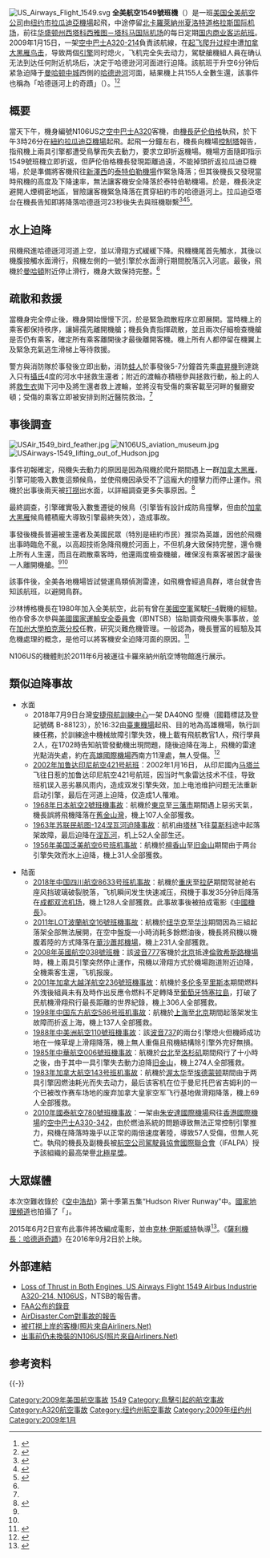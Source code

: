 {{noteTA
|1=zh-cn:萨伦伯格;zh-tw:薩利博格;zh-hk:薩倫伯格;
|2=zh-tw:薩利機長：哈德遜奇蹟;zh-hk:薩利機長：迫降奇蹟;zh-cn:萨利机长;
|3=zh-cn:克林特·伊斯特伍德; zh-tw:克林·伊斯威特; zh-hk:奇連·伊士活;
}}
{{Infobox Airliner accident |
name=全美航空1549號班機 |
Crash image=US Airways Flight 1549 (N106US) after crashing into the Hudson River (crop 2).jpg|
Image caption=迫降後的1549號班機|
Date=2009年1月15日 |
Type=[[鳥擊|鳥擊]]水上迫降|
Site={{USA}}[[紐約|紐約]][[哈德遜河|哈德遜河]]<br>{{Coord|40.769498|N|74.004636|W|region:US-NY_type:event|display=inline,title}}|
Fatalities=|
Aircraft Type=[[空中巴士A320|空中巴士A320-214]]|
Operator=[[全美航空|全美航空]]|
Origin = {{USA}}[[紐約|紐約]][[拉瓜迪亞機場|拉瓜迪亞機場]]|
Stopover = {{USA}}[[夏洛特道格拉斯国际机场|夏洛特道格拉斯国际机场]]|
Destination = {{USA}}[[西雅圖－塔科馬國際機場|西雅圖－塔科馬國際機場]] |
Tail Number=N106US|
Passengers=150|
Crew=5|
Survivors =155（全部生還）|
}}
[[File:US_Airways_Flight_1549.svg|thumb]]
'''全美航空1549號班機 '''（{{lang-en|US Airways Flight 1549}}）是一班[[全美航空|美国全美航空公司]]由[[紐約|纽约市]][[拉瓜迪亞機場|拉瓜迪亞機場]]起飛，中途停留[[北卡羅萊納州|北卡羅萊納州]][[夏洛特_(北卡罗来纳州)|夏洛特]][[夏洛特道格拉斯国际机场|道格拉斯国际机场]]，前往[[华盛顿州|华盛顿州]][[西塔科_(华盛顿州)|西塔科]][[西雅图－塔科马国际机场|西雅图－塔科马国际机场]]的每日定期[[航空公司|国内商业客运航班]]。2009年1月15日，一架[[空中巴士A320|空中巴士A320-214]]負責該航線，在[[标准仪表离场程序|起飞爬升过程中]]遭[[加拿大雁|加拿大黑雁]][[鸟击|鸟击]]，导致两個[[引擎|引擎]]同时熄火，飞机完全失去动力，駕駛艙機組人員在确认无法到达任何附近机场后，决定于哈德逊河河面进行迫降。該航班于升空6分钟后紧急迫降于[[曼哈顿中城|曼哈顿中城]]西側的[[哈德逊河|哈德逊河]]河面，結果機上共155人全數生還，該事件也稱為「哈德遜河上的奇蹟」（{{lang|en|Miracle on the Hudson}}）。<ref>{{cite web|url=http://usatoday30.usatoday.com/news/nation/2009-10-12-miracle_N.htm|title='Miracle on the Hudson' reveals passengers' stories|work=USA Today|date=2009-10-13|accessdate=2015-01-15|archive-date=2016-03-04|archive-url=https://web.archive.org/web/20160304084922/http://usatoday30.usatoday.com/news/nation/2009-10-12-miracle_N.htm|dead-url=no}}</ref><ref>{{cite web|url=http://www.cbsnews.com/news/five-years-later-captain-and-first-officer-recall-emergency-landing/|title="Miracle on the Hudson" was "life-changing," captain says 5 years later|work=CBS|date=2014-01-15|accessdate=2015-01-15|archive-date=2015-02-12|archive-url=https://web.archive.org/web/20150212173216/http://www.cbsnews.com/news/five-years-later-captain-and-first-officer-recall-emergency-landing/|dead-url=no}}</ref>

== 概要 ==
當天下午，機身編號N106US之[[空中巴士A320|空中巴士A320]]客機，由[[機長|機長]][[切斯利·萨伦伯格|萨伦伯格]]執飛，於下午3時26分在[[紐約|紐約]][[拉瓜迪亞機場|拉瓜迪亞機場]]起飛。起飛一分鐘左右，機長向機場[[控制塔|控制塔]]報告，指飛機上兩具引擎都遭受鳥擊而失去動力，要求立即折返機場。機場方面隨即指示1549號班機立即折返，但萨伦伯格機長發現距離過遠，不能掉頭折返拉瓜迪亞機場，於是準備將客機飛往[[新澤西|新澤西]]的[[泰特伯勒機場|泰特伯勒機場]]作緊急降落；但其後機長又發現當時飛機的高度及下降速率，無法讓客機安全降落於泰特伯勒機場。於是，機長決定避開人煙稠密地區，冒險讓客機緊急降落在貫穿紐約市的哈德遜河上。拉瓜迪亞塔台在機長告知即將降落哈德遜河23秒後失去與班機聯繫<ref>{{cite web|url=http://aviation-safety.net/database/record.php?id=20090115-0|title=Accident description|work=Aviation Satety Network|accessdate=2015-01-15|archive-date=2019-06-29|archive-url=https://web.archive.org/web/20190629103630/https://aviation-safety.net/database/record.php?id=20090115-0|dead-url=no}}</ref><ref name="USA Today">{{cite web|url=http://usatoday30.usatoday.com/news/nation/2009-01-15-plane-crash-hudson_N.htm|title=Landing hailed as 'Miracle on the Hudson,' probe begins|work=USA Today|date=2009-01-16|accessdate=2015-01-15|archive-date=2014-11-04|archive-url=https://web.archive.org/web/20141104143514/http://usatoday30.usatoday.com/news/nation/2009-01-15-plane-crash-hudson_N.htm|dead-url=no}}</ref><ref name="CNN">{{cite web|url=http://edition.cnn.com/2009/US/01/15/new.york.plane.crash/|title=Airplane crash-lands into Hudson River; all aboard reported safe|work=CNN|date=2009-01-15|accessdate=2015-01-15|archive-date=2015-03-07|archive-url=https://web.archive.org/web/20150307182520/http://edition.cnn.com/2009/US/01/15/new.york.plane.crash/|dead-url=no}}</ref>。

== 水上迫降 ==
飛機飛進哈德遜河河道上空，並以滑翔方式緩緩下降。飛機機尾首先觸水，其後以機腹接觸水面滑行，飛機左側的一號引擎於水面滑行期間脫落沉入河底。最後，飛機於[[曼哈頓|曼哈頓]]附近停止滑行，機身大致保持完整。<ref name="USA Today"/>

== 疏散和救援 ==
當機身完全停止後，機身開始慢慢下沉，於是緊急疏散程序立即展開。當時機上的乘客都保持秩序，讓婦孺先離開機艙；機長負責指揮疏散，並且兩次仔細檢查機艙是否仍有乘客，確定所有乘客離開後才最後離開客機。機上所有人都停留在機翼上及緊急充氣逃生滑梯上等待救援。

警方與消防隊於事發後立即出動，消防[[蛙人|蛙人]]於事發後5-7分鐘首先乘[[直昇機|直昇機]]到達跳入只有[[攝氏|攝氏]]4度的河水中拯救生還者；附近的渡輪亦積極參與拯救行動，船上的人將[[救生衣|救生衣]]拋下河中及將生還者救上渡輪，並將沒有受傷的乘客載至河畔的餐廳安頓；受傷的乘客立即被安排到附近醫院救治。<ref name="USA Today"/>

== 事後調查 ==
[[File:USAir_1549_bird_feather.jpg|thumb]]
[[File:N106US_aviation_museum.jpg|thumb]]
[[File:USAirways-1549_lifting_out_of_Hudson.jpg|thumb]]

事件初報確定，飛機失去動力的原因是因為飛機於爬升期間遇上一群[[加拿大雁|加拿大黑雁]]，引擎可能吸入數隻這類候鳥，並使飛機因承受不了這龐大的撞擊力而停止運作。飛機於出事後兩天被[[打撈|打撈]]出水面，以詳細調查更多失事原因。<ref>{{cite web|url=http://www.inquisitr.com/25509/geese-from-canada-caused-us-airways-flight-1549-to-crash-into-the-hudson/|title=Geese from Canada caused US Airways Flight 1549 to Crash into the Hudson|work=Inquisitr|date=2009-06-08|accessdate=2015-01-15|archive-date=2015-05-16|archive-url=https://web.archive.org/web/20150516051956/http://www.inquisitr.com/25509/geese-from-canada-caused-us-airways-flight-1549-to-crash-into-the-hudson/|dead-url=no}}</ref>

最終調查，引擎確實吸入數隻遷徙的候鳥（引擎皆有設計成防鳥撞擊，但由於[[加拿大雁|加拿大黑雁]]候鳥體積龐大導致引擎最終失效），造成事故。

事發後機長普遍被生還者及美國民眾（特別是紐約市民）推崇為英雄，因他於飛機出事時臨危不亂，以高超技術急降飛機於河面上，不但机身大致保持完整，還令機上所有人生還，而且在疏散乘客時，他還兩度檢查機艙，確保沒有乘客被困才最後一人離開機艙。<ref name="CNN"/><ref name="USA Today"/>

該事件後，全美各地機場皆試營運鳥類偵測雷達，如飛機會經過鳥群，塔台就會告知該航班，以避開鳥群。

沙林博格機長在1980年加入全美航空，此前有曾在[[美國空軍|美國空軍]]駕駛[[F-4|F-4]]戰機的經驗。他亦曾多次參與[[美國國家運輸安全委員會|美國國家運輸安全委員會]]（即NTSB）協助調查飛機失事事故，並在[[加州大學柏克萊分校|加州大學柏克萊分校]]任教，研究災難危機管理。一般認為，機長豐富的經驗及其危機處理的概念，是他可以將客機安全迫降河面的原因。<ref>{{cite web|url=http://content.time.com/time/nation/article/0,8599,1872247,00.html|title=Chesley B. Sullenberger III|work=Time|date=2009-01-16|accessdate=2015-01-15|archive-date=2015-01-15|archive-url=https://web.archive.org/web/20150115112709/http://content.time.com/time/nation/article/0,8599,1872247,00.html|dead-url=no}}</ref>

N106US的機體則於2011年6月被運往卡羅來納州航空博物館進行展示。

== 類似迫降事故 ==
*水面
**2018年7月9日台灣[[安捷飞航训练中心|安捷飛航訓練中心]]一架 DA40NG 型機（國籍標誌及登記號碼 B-88123），於16:32由[[臺東機場|臺東機場]]起飛、目的地為高雄機場，執行訓練任務，於訓練途中機械故障引擎失效，機上載有飛航教官1人，飛行學員2人，在1702時告知航管發動機出現問題，隨後迫降在海上，飛機的雷達光點消失處，約在[[高雄國際機場|高雄國際機場]]西南方11浬處，無人受傷。<ref>{{cite web|url=https://www.asc.gov.tw/main_ch/docDetail.aspx?uid=227&pid=227&docid=987|title=安捷飛航訓練中心AFA72飛航事故進度報告|publisher=飛航安全調查委員會|access-date=2019-01-15|archive-url=https://web.archive.org/web/20190612102637/https://www.asc.gov.tw/main_ch/docDetail.aspx?uid=227&pid=227&docid=987|archive-date=2019-06-12|dead-url=yes}}</ref>
**[[嘉魯達印尼航空421號班機空難|2002年加鲁达印尼航空421号航班]]：2002年1月16日， 从印尼國內[[马塔兰|马塔兰]]飞往日惹的加鲁达印尼航空421号航班，因当时气象雷达技术不佳，导致班机误入恶劣暴风雨内，造成双发引擎失效，加上电池维护问题无法重新启动引擎，最后在河道上迫降，仅造成1人罹难。
**[[日本航空2號班機事故|1968年日本航空2號班機事故]]：航機於[[東京|東京]]至[[三藩市|三藩市]]期間遇上惡劣天氣，機長誤將飛機降落在[[舊金山灣|舊金山灣]]，機上107人全部獲救。
**[[1963年苏联民航图-124涅瓦河迫降事故|1963年苏联民航图-124涅瓦河迫降事故]]：航机由[[塔林|塔林]]飞往[[莫斯科|莫斯科]]途中起落架故障，最后迫降在[[涅瓦河|涅瓦河]]，机上52人全部生还。
**[[泛美航空6号班机事故|1956年美国泛美航空6号班机事故]]：航機於[[檀香山|檀香山]]至[[旧金山|旧金山]]期間由于两台引擎失效而水上迫降，機上31人全部獲救。

*陆面
**[[四川航空8633号班机事故|2018年中国四川航空8633号班机事故]]：航機於[[重庆|重庆]]至[[拉萨|拉萨]]期間驾驶舱右座风挡玻璃破裂脱落，飞机瞬间发生快速减压，飛機于事发35分钟后降落在[[成都双流机场|成都双流机场]]，機上128人全部獲救。此事故事後被拍成電影《[[中國機長|中國機長]]》。
**[[LOT波蘭航空16號班機事故|2011年LOT波蘭航空16號班機事故]]：航機於[[纽华克|纽华克]]至[[华沙|华沙]]期間因為三組起落架全部無法展開，在空中盤旋一小時消耗多餘燃油後，機長將飛機以機腹着陸的方式降落在[[華沙蕭邦機場|華沙蕭邦機場]]，機上231人全部獲救。
**[[英國航空038號班機|2008年英國航空038號班機]]：該[[波音777|波音777]]客機於[[北京|北京]]抵達[[倫敦|倫敦]][[希斯路機場|希斯路機場]]時，機上兩具引擎突然停止運作，飛機以滑翔方式於機場跑道附近迫降，全機乘客生還，飞机报废。
**[[越洋航空236號班機事故|2001年加拿大越洋航空236號班機事故]]：航機於[[多伦多|多伦多]]至[[里斯本|里斯本]]期間燃料外洩後組員未有及時作出反應令燃料不足轉降至[[葡萄牙|葡萄牙]][[特塞拉島|特塞拉島]]，打破了民航機滑翔飛行最長距離的世界紀錄，機上306人全部獲救。
**[[中国东方航空586号班机事故|1998年中国东方航空586号班机事故]]：航機於[[上海|上海]]至[[北京|北京]]期間起落架发生故障而折返上海，機上137人全部獲救。
**[[中美洲航空110號班機事故|1988年中美洲航空110號班機事故]]：該[[波音737|波音737]]的兩台引擎熄火但機師成功地在一條草堤上滑翔降落，機上無人重傷且飛機結構除引擎外完好無損。
**[[中華航空006號班機事故|1985年中華航空006號班機事故]]：航機於[[台北|台北]]至[[洛杉矶|洛杉矶]]期間飛行了十小時之後，由于其中一具引擎失去動力迫降[[旧金山|旧金山]]，機上274人全部獲救。
**[[加拿大航空143号班机事故|1983年加拿大航空143号班机事故]]：航機於[[渥太华|渥太华]]至[[埃德蒙顿|埃德蒙顿]]期間由于两具引擎因燃油耗光而失去动力，最后该客机在位于曼尼托巴省吉姆利的一个已被改作赛车场地的废弃加拿大皇家空军飞行基地做滑翔降落，機上69人全部獲救。
**[[國泰航空780號班機事故|2010年國泰航空780號班機事故]]：一架由[[朱安達國際機場|朱安達國際機場]]飛往[[香港國際機場|香港國際機場]]的[[A330|空中巴士A330-342]]，由於燃油系統的問題導致無法正常控制引擎推力，飛機在降落時幾乎以正常的兩倍速度著陸，導致57人受傷，但無人死亡。執飛的機長及副機長被[[航空公司駕駛員協會國際聯合會|航空公司駕駛員協會國際聯合會]]（IFALPA）授予該組織的最高榮譽[[北極星獎|北極星獎]]。

== 大眾媒體 ==
本次空難收錄於《[[空中浩劫|空中浩劫]]》第十季第五集“Hudson River Runway”中。[[國家地理頻道|國家地理頻道]]也拍攝了「{{lang|en|Miracle Landing On The Hudson}}」。

2015年6月2日宣布此事件將改編成電影，並由[[克林·伊斯威特|克林·伊斯威特]]執導<ref>{{cite web|author=McClintock, Pamela|title=Clint Eastwood's Next Movie Revealed: Capt. "Sully" Sullenberger Tale (Exclusive)|url=http://www.hollywoodreporter.com/news/clint-eastwoods-next-movie-revealed-799151?facebook_20150602|accessdate=2016-06-17|archive-date=2016-01-26|archive-url=https://web.archive.org/web/20160126160657/http://www.hollywoodreporter.com/news/clint-eastwoods-next-movie-revealed-799151?facebook_20150602|dead-url=no}}</ref>。《[[薩利機長：哈德遜奇蹟|薩利機長：哈德遜奇蹟]]》在2016年9月2日於{{link-en|特柳賴德影展|Telluride Film Festival}}上映。

== 外部連結 ==
* [http://www.ntsb.gov/investigations/AccidentReports/Pages/AAR1003.aspx Loss of Thrust in Both Engines, US Airways Flight 1549 Airbus Industrie A320-214, N106US]{{Wayback|url=http://www.ntsb.gov/investigations/AccidentReports/Pages/AAR1003.aspx |date=20161115144626 }}，NTSB的報告書。{{en}}
* [https://www.faa.gov/data_research/accident_incident/1549/ FAA公布的錄音]{{Wayback|url=https://www.faa.gov/data_research/accident_incident/1549/ |date=20160909221920 }} {{en}}
* [http://www.airdisaster.com/cgi-bin/view_details.cgi?date=01152009&reg=N106US&airline=US+Airways AirDisaster.Com對事故的報告]{{Wayback|url=http://www.airdisaster.com/cgi-bin/view_details.cgi?date=01152009&reg=N106US&airline=US+Airways |date=20090123074622 }} {{en}}
* [http://www.airliners.net/photo/US-Airways/Airbus-A320-214/1466243/L/&width=1200&height=812&sok=&sort=&photo_nr=&prev_id=&next_id= 被打撈上岸的客機(照片來自Airliners.Net)]{{Wayback|url=http://www.airliners.net/photo/US-Airways/Airbus-A320-214/1466243/L/%26width%3D1200%26height%3D812%26sok%3D%26sort%3D%26photo_nr%3D%26prev_id%3D%26next_id%3D |date=20160305000733 }} {{en}}
* [http://www.airliners.net/photo/US-Airways/Airbus-A320-214/1249978/L/&tbl=photo_info&photo_nr=9&sok=WHERE__%28reg_%3D_%27N106US%27%29_&sort=_order_by_photo_id_DESC_&prev_id=1339404&next_id=1157750 出事前仍未換裝的N106US(照片來自Airliners.Net)]{{Wayback|url=http://www.airliners.net/photo/US-Airways/Airbus-A320-214/1249978/L/%26tbl%3Dphoto_info%26photo_nr%3D9%26sok%3DWHERE__%28reg_%3D_%27N106US%27%29_%26sort%3D_order_by_photo_id_DESC_%26prev_id%3D1339404%26next_id%3D1157750 |date=20141227183131 }} {{en}}

== 参考资料 ==
{{Reflist|2}}

{{-}}
{{2009年航空事故|no}}
{{Mayday NavBox}}

[[Category:2009年美国航空事故|Category:2009年美国航空事故]]
[[Category:全美航空公司航空事故|1549]]
[[Category:鳥擊引起的航空事故|Category:鳥擊引起的航空事故]]
[[Category:A320航空事故|Category:A320航空事故]]
[[Category:纽约州航空事故|Category:纽约州航空事故]]
[[Category:2009年纽约州|Category:2009年纽约州]]
[[Category:2009年1月|Category:2009年1月]]